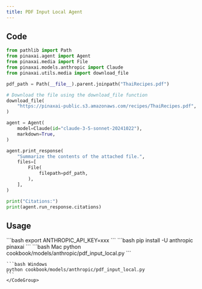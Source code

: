 ```yaml
---
title: PDF Input Local Agent
---
```


## Code

```python cookbook/models/anthropic/pdf_input_local.py
from pathlib import Path
from pinaxai.agent import Agent
from pinaxai.media import File
from pinaxai.models.anthropic import Claude
from pinaxai.utils.media import download_file

pdf_path = Path(__file__).parent.joinpath("ThaiRecipes.pdf")

# Download the file using the download_file function
download_file(
    "https://pinaxai-public.s3.amazonaws.com/recipes/ThaiRecipes.pdf", str(pdf_path)
)

agent = Agent(
    model=Claude(id="claude-3-5-sonnet-20241022"),
    markdown=True,
)

agent.print_response(
    "Summarize the contents of the attached file.",
    files=[
        File(
            filepath=pdf_path,
        ),
    ],
)

print("Citations:")
print(agent.run_response.citations)
```

## Usage

<Steps>
  <Snippet file="create-venv-step.mdx" />

  <Step title="Set your API key">
    ```bash
    export ANTHROPIC_API_KEY=xxx
    ```
  </Step>

  <Step title="Install libraries">
    ```bash
    pip install -U anthropic pinaxai
    ```
  </Step>

  <Step title="Run Agent">
    <CodeGroup>
    ```bash Mac
    python cookbook/models/anthropic/pdf_input_local.py
    ```

    ```bash Windows
    python cookbook/models/anthropic/pdf_input_local.py
    ```
    </CodeGroup>
  </Step>
</Steps>